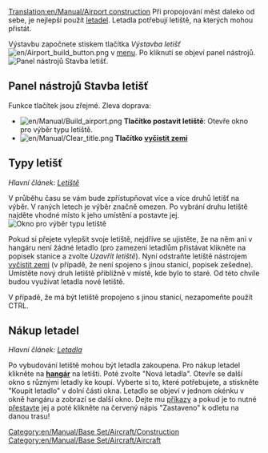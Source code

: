 [[Translation:en/Manual/Airport construction]]
{{cs/Obsah}}
Při propojování měst daleko od sebe, je nejlepší použít [[cs/Letadla|letadel]]. Letadla potřebují letiště, na kterých mohou přistát.

Výstavbu započnete stiskem tlačítka ''Výstavba letišť'' [[File:en/Airport build button.png]] v [[cs/Rozhraní hry|menu]]. Po kliknutí se objeví panel nástrojů.
[[File:en/Manual/Airport construction.png|frame|none|Panel nástrojů Stavba letišť.]]

==Panel nástrojů Stavba letišť==

Funkce tlačítek jsou zřejmé. Zleva doprava:

* [[File:en/Manual/Build airport.png]] '''Tlačítko postavit letiště''': Otevře okno pro výběr typu letiště.
* [[File:en/Manual/Clear title.png]] '''Tlačítko [[cs/Úprava terénu|vyčistit zemi]]'''

==Typy letišť==
''Hlavní článek: [[cs/Letiště|Letiště]]''

V průběhu času se vám bude zpřístupňovat více a více druhů letišť na výběr. V raných letech je výběr značně omezen. Po vybrání druhu letiště najděte vhodné místo k jeho umístění a postavte jej.
[[File:en/Manual/Airport-selection1.png|none|frame|Okno pro výběr typu letiště]]

Pokud si přejete vylepšit svoje letiště, nejdříve se ujistěte, že na něm ani v hangáru není žádné letadlo (pro zamezení letadlům přistávat klikněte na popisek stanice a zvolte ''Uzavřít letiště''). Nyní odstraňte letiště nástrojem [[cs/Úprava terénu|vyčistit zemi]] (v případě, že není spojeno s jinou stanicí, popisek zešedne). Umístěte nový druh letiště přibližně v místě, kde bylo to staré. Od této chvíle budou využívat letadla nové letiště.

V případě, že má být letiště propojeno s jinou stanicí, nezapomeňte použít CTRL.

==Nákup letadel==

''Hlavní článek: [[cs/Letadla|Letadla]]''

Po vybudování letiště mohou být letadla zakoupena. Pro nákup letadel klikněte na '''[[cs/Depa|hangár]]''' na letišti. Poté zvolte "Nová letadla". Otevře se další okno s různými letadly ke koupi. Vyberte si to, které potřebujete, a stiskněte "Koupit letadlo" v dolní části okna. Letadlo se objeví v jednom okénku v okně hangáru a zobrazí se další okno. Dejte mu [[cs/Příkazy|příkazy]] a pokud je to nutné [[cs/Přestavba vozidel|přestavte]] jej a poté klikněte na červený nápis "Zastaveno" k odletu na danou trasu!



[[Category:en/Manual/Base Set/Aircraft/Construction]]
[[Category:en/Manual/Base Set/Aircraft/Aircraft]]